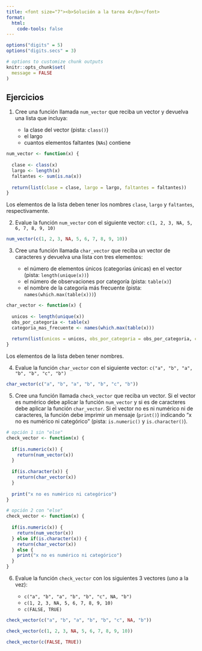 ```yaml
---
title: <font size="7"><b>Solución a la tarea 4</b></font>
format:
  html:
    code-tools: false
---
```


```r

options("digits" = 5)
options("digits.secs" = 3)

# options to customize chunk outputs
knitr::opts_chunk$set(
  message = FALSE
)
```


::: {.alert .alert-info}

## Ejercicios {.unnumbered .unlisted} 

1.  Cree una función llamada `num_vector` que reciba un vector y devuelva una lista que incluya:

    -   la clase del vector (pista: `class()`)
    -   el largo
    -   cuantos elementos faltantes (`NAs`) contiene


```r
num_vector <- function(x) {
  
  clase <- class(x)
  largo <- length(x)
  faltantes <- sum(is.na(x))
  
  return(list(clase = clase, largo = largo, faltantes = faltantes))
}
```


Los elementos de la lista deben tener los nombres `clase`, `largo` y `faltantes`, respectivamente.

2.  Evalue la función `num_vector` con el siguiente vector: `c(1, 2, 3, NA, 5, 6, 7, 8, 9, 10)`

```r
num_vector(c(1, 2, 3, NA, 5, 6, 7, 8, 9, 10))
```


3.  Cree una función llamada `char_vector` que reciba un vector de caracteres y devuelva una lista con tres elementos:

    -   el número de elementos únicos (categorías únicas) en el vector (pista: `length(unique(x))`)
    -   el número de observaciones por categoría (pista: `table(x)`)
    -   el nombre de la categoría más frecuente (pista: `names(which.max(table(x)))`)

```r
char_vector <- function(x) {
  
  unicos <- length(unique(x))
  obs_por_categoria <- table(x)
  categoria_mas_frecuente <- names(which.max(table(x)))
  
  return(list(unicos = unicos, obs_por_categoria = obs_por_categoria, categoria_mas_frecuente = categoria_mas_frecuente))
}

```


Los elementos de la lista deben tener nombres.

4.  Evalue la función `char_vector` con el siguiente vector: `c("a", "b", "a", "b", "b", "c", "b")`

```r

char_vector(c("a", "b", "a", "b", "b", "c", "b"))

```

5.  Cree una función llamada `check_vector` que reciba un vector. Si el vector es numérico debe aplicar la función `num_vector` y si es de caracteres debe aplicar la función `char_vector`. Si el vector no es ni numérico ni de caracteres, la función debe imprimir un mensaje (`print()`) indicando "x no es numérico ni categórico" (pista: `is.numeric()` y `is.character()`). 

```r
# opción 1 sin "else"
check_vector <- function(x) {
  
  if(is.numeric(x)) {
    return(num_vector(x))
  }
  
  if(is.character(x)) {
    return(char_vector(x))
  }
  
  print("x no es numérico ni categórico")
}

# opción 2 con "else"
check_vector <- function(x) {
  
  if(is.numeric(x)) {
    return(num_vector(x))
  } else if(is.character(x)) {
    return(char_vector(x))
  } else {
    print("x no es numérico ni categórico")
  }
}
```


6.  Evalue la función `check_vector` con los siguientes 3 vectores (uno a la vez): 
  
    - `c("a", "b", "a", "b", "b", "c", NA, "b")`
    - `c(1, 2, 3, NA, 5, 6, 7, 8, 9, 10)`
    - `c(FALSE, TRUE)`
  
```r

check_vector(c("a", "b", "a", "b", "b", "c", NA, "b"))

check_vector(c(1, 2, 3, NA, 5, 6, 7, 8, 9, 10))

check_vector(c(FALSE, TRUE))
```
  
  
:::
